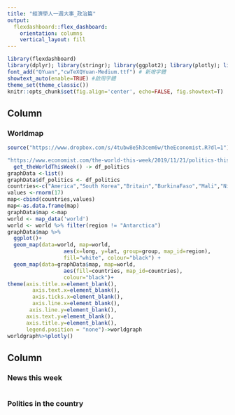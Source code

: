 ```yaml
---
title: "經濟學人一週大事_政治篇"
output: 
  flexdashboard::flex_dashboard:
    orientation: columns
    vertical_layout: fill
---
```


```r
library(flexdashboard)
library(dplyr); library(stringr); library(ggplot2); library(plotly); library(lubridate); library(readr); library(tidyr); library(showtext);library(sf);library(maps);library(plotly);library(rmapshaper);library(leaflet);library(osmdata);library(magick);library(scales);library(rvest)
font_add("QYuan","cwTeXQYuan-Medium.ttf") # 新增字體
showtext_auto(enable=TRUE) #啟用字體
theme_set(theme_classic())
knitr::opts_chunk$set(fig.align='center', echo=FALSE, fig.showtext=T)

```

Column {data-width=650}
-----------------------------------------------------------------------

### Worldmap
<div id=Worldmap>
```r
source("https://www.dropbox.com/s/4tubw8e5h3cem6w/theEconomist.R?dl=1")

"https://www.economist.com/the-world-this-week/2019/11/21/politics-this-week" %>%
  get_theWorldThisWeek() -> df_politics
graphData <-list()
graphData$df_politics <- df_politics
countries<-c("America","South Korea","Britain","BurkinaFaso","Mali","Niger","Chile","Syria","Iran","Israel","Belarus","HongKong","Sweden","SriLanka","Bolivia","Brazil","Afghanistan")
values <-rnorm(17)
map<-cbind(countries,values)
map<-as.data.frame(map)
graphData$map <-map
world <- map_data('world')
world <- world %>% filter(region != "Antarctica")
graphData$map %>%
  ggplot()+
  geom_map(data=world, map=world,
                  aes(x=long, y=lat, group=group, map_id=region),
                  fill="white", colour="black") + 
  geom_map(data=graphData$map, map=world,
                  aes(fill=countries, map_id=countries),
                  colour="black")+
theme(axis.title.x=element_blank(),
        axis.text.x=element_blank(),
        axis.ticks.x=element_blank(),
        axis.line.x=element_blank(),
       axis.line.y=element_blank(),
      axis.text.y=element_blank(),
      axis.title.y=element_blank(),
      legend.position = "none")->worldgraph
worldgraph%>%plotly()

```
</div>
Column {data-width=350}
-----------------------------------------------------------------------

### News this week

```r

```

### Politics in the country 

```r

```

